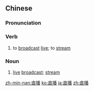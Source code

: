 ==Chinese==
{{zh-forms}}

===Pronunciation===
{{zh-pron
|m=zhí播
|c=zik6 bo3
|mn=ti̍t-pò͘
|cat=v,n
}}

===Verb===
{{zh-verb}}

# to [[broadcast]] [[live]]; to [[stream]]

===Noun===
{{zh-noun}}

# [[live]] [[broadcast]]; [[stream]]

{{zh-cat|Advanced}}

[[zh-min-nan:直播]]
[[ko:直播]]
[[ja:直播]]
[[zh:直播]]
